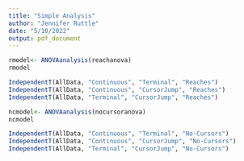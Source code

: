 ```yaml
---
title: "Simple Analysis"
author: "Jennifer Ruttle"
date: "5/10/2022"
output: pdf_document
---
```


```r
rmodel<- ANOVAanalysis(reachanova)
rmodel

IndependentT(AllData, "Continuous", "Terminal", "Reaches")
IndependentT(AllData, "Continuous", "CursorJump", "Reaches")
IndependentT(AllData, "Terminal", "CursorJump", "Reaches")

ncmodel<- ANOVAanalysis(nocursoranova)
ncmodel

IndependentT(AllData, "Continuous", "Terminal", "No-Cursors")
IndependentT(AllData, "Continuous", "CursorJump", "No-Cursors")
IndependentT(AllData, "Terminal", "CursorJump", "No-Cursors")
```

